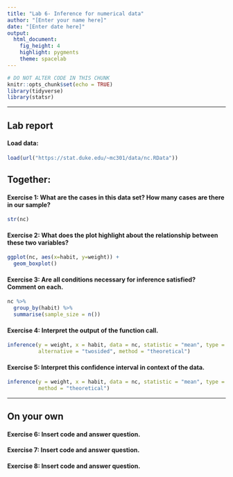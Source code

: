 ```yaml
---
title: "Lab 6- Inference for numerical data"
author: "[Enter your name here]"
date: "[Enter date here]"
output: 
  html_document: 
    fig_height: 4
    highlight: pygments
    theme: spacelab
---
```


```r
# DO NOT ALTER CODE IN THIS CHUNK
knitr::opts_chunk$set(echo = TRUE)
library(tidyverse)
library(statsr)
```

* * *

## Lab report

#### Load data:
```r
load(url("https://stat.duke.edu/~mc301/data/nc.RData"))
```

## Together:

#### Exercise 1: What are the cases in this data set? How many cases are there in our sample?

```r
str(nc)
```

#### Exercise 2: What does the plot highlight about the relationship between these two variables?

```r
ggplot(nc, aes(x=habit, y=weight)) + 
  geom_boxplot()
```

#### Exercise 3: Are all conditions necessary for inference satisfied? Comment on each.

```r
nc %>%
  group_by(habit) %>%
  summarise(sample_size = n())
```

#### Exercise 4: Interpret the output of the function call.

```r
inference(y = weight, x = habit, data = nc, statistic = "mean", type = "ht", null = 0, 
          alternative = "twosided", method = "theoretical")
```

#### Exercise 5: Interpret this confidence interval in context of the data.

```r
inference(y = weight, x = habit, data = nc, statistic = "mean", type = "ci", 
          method = "theoretical")
```

* * *

## On your own

#### Exercise 6: Insert code and answer question.



#### Exercise 7: Insert code and answer question.



#### Exercise 8: Insert code and answer question.


